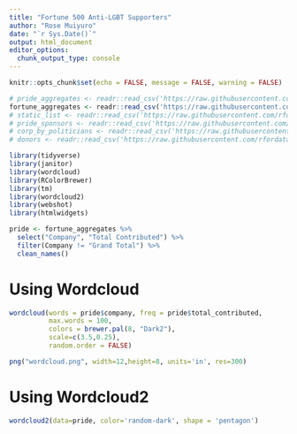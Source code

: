 ```yaml
---
title: "Fortune 500 Anti-LGBT Supporters"
author: "Rose Muiyuro"
date: "`r Sys.Date()`"
output: html_document
editor_options: 
  chunk_output_type: console
---
```


```r
knitr::opts_chunk$set(echo = FALSE, message = FALSE, warning = FALSE)
```

```r
# pride_aggregates <- readr::read_csv('https://raw.githubusercontent.com/rfordatascience/tidytuesday/master/data/2022/2022-06-07/pride_aggregates.csv')
fortune_aggregates <- readr::read_csv('https://raw.githubusercontent.com/rfordatascience/tidytuesday/master/data/2022/2022-06-07/fortune_aggregates.csv')
# static_list <- readr::read_csv('https://raw.githubusercontent.com/rfordatascience/tidytuesday/master/data/2022/2022-06-07/static_list.csv')
# pride_sponsors <- readr::read_csv('https://raw.githubusercontent.com/rfordatascience/tidytuesday/master/data/2022/2022-06-07/pride_sponsors.csv')
# corp_by_politicians <- readr::read_csv('https://raw.githubusercontent.com/rfordatascience/tidytuesday/master/data/2022/2022-06-07/corp_by_politician.csv')
# donors <- readr::read_csv('https://raw.githubusercontent.com/rfordatascience/tidytuesday/master/data/2022/2022-06-07/donors.csv')
```

```r
library(tidyverse)
library(janitor)
library(wordcloud)
library(RColorBrewer)
library(tm)
library(wordcloud2)
library(webshot)
library(htmlwidgets)
```


```r

pride <- fortune_aggregates %>%
  select("Company", "Total Contributed") %>%
  filter(Company != "Grand Total") %>%
  clean_names()

```


# Using Wordcloud

```r

wordcloud(words = pride$company, freq = pride$total_contributed, 
          max.words = 100, 
          colors = brewer.pal(8, "Dark2"), 
          scale=c(3.5,0.25),
          random.order = FALSE)

png("wordcloud.png", width=12,height=8, units='in', res=300)
```

# Using Wordcloud2

```r
wordcloud2(data=pride, color='random-dark', shape = 'pentagon')

```

